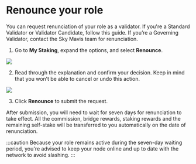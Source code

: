 
# Renounce your role
You can request renunciation of your role as a validator. If you're a Standard Validator or Validator Candidate, follow this guide. If you’re a Governing Validator, contact the Sky Mavis team for renunciation.

1. Go to **My Staking**, expand the options, and select **Renounce**.

<img src={renounceStepOne} width={480} />

2. Read through the explanation and confirm your decision. Keep in mind that you won’t be able to cancel or undo this action.

<img src={renounceStepTwo} width={560} />

3. Click **Renounce** to submit the request.

After submission, you will need to wait for seven days for renunciation to take effect. All the commission, bridge rewards, staking rewards and the remaining self-stake will be transferred to you automatically on the date of renunciation.

:::caution
Because your role remains active during the seven-day waiting period, you're advised to keep your node online and up to date with the network to avoid slashing.
:::